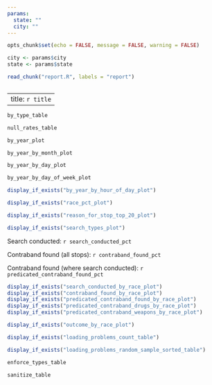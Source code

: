 ```yaml
---
params:
  state: ""
  city: ""
---
```



```r
opts_chunk$set(echo = FALSE, message = FALSE, warning = FALSE)

city <- params$city
state <- params$state

read_chunk("report.R", labels = "report")
```

```r
```

---
title: `r title`
---

\begin{center}
2010 Census population: `r comma_num(population)`

`r comma_num(total_rows)` rows from `r date_range[1]` to `r date_range[2]`
\end{center}

```r
by_type_table
```

```r
null_rates_table
```

```r
by_year_plot
```

```r
by_year_by_month_plot
```

```r
by_year_by_day_plot
```

```r
by_year_by_day_of_week_plot
```

```r
display_if_exists("by_year_by_hour_of_day_plot")
```

```r
display_if_exists("race_pct_plot")
```

```r
display_if_exists("reason_for_stop_top_20_plot")
```

```r
display_if_exists("search_types_plot")
```

Search conducted: `r search_conducted_pct`

Contraband found (all stops): `r contraband_found_pct`

Contraband found (where search conducted): `r predicated_contraband_found_pct`

```r
display_if_exists("search_conducted_by_race_plot")
display_if_exists("contraband_found_by_race_plot")
display_if_exists("predicated_contraband_found_by_race_plot")
display_if_exists("predicated_contraband_drugs_by_race_plot")
display_if_exists("predicated_contraband_weapons_by_race_plot")
```

```r
display_if_exists("outcome_by_race_plot")
```

\newpage

\begin{center}
\textbf{Metadata}
\end{center}

```r
display_if_exists("loading_problems_count_table")
```

```r
display_if_exists("loading_problems_random_sample_sorted_table")
```

```r
enforce_types_table
```

```r
sanitize_table
```
